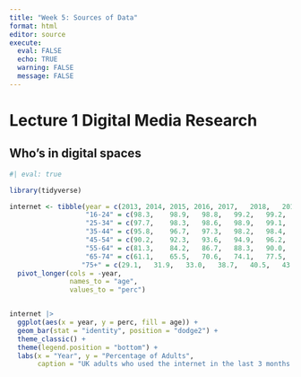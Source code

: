 ```yaml
---
title: "Week 5: Sources of Data"
format: html
editor: source
execute: 
  eval: FALSE
  echo: TRUE
  warning: FALSE
  message: FALSE
---
```



# Lecture 1 Digital Media Research {.unnumbered}

## Who's in digital spaces

```r
#| eval: true

library(tidyverse)

internet <- tibble(year = c(2013, 2014, 2015, 2016, 2017,	2018,	2019,	2020),
                   "16-24" = c(98.3,	98.9,	98.8,	99.2,	99.2,	99.3,	99.2,	99.5),
                   "25-34" = c(97.7,	98.3,	98.6,	98.9,	99.1,	99.2,	99.4,	99.5),
                   "35-44" = c(95.8,	96.7,	97.3,	98.2,	98.4,	98.6,	98.9,	99.1),
                   "45-54" = c(90.2,	92.3,	93.6,	94.9,	96.2,	96.8,	97.5,	97.9),
                   "55-64" = c(81.3,	84.2,	86.7,	88.3,	90.0,	91.8,	93.2,	94.6),
                   "65-74" = c(61.1,	65.5,	70.6,	74.1,	77.5,	80.2,	83.2,	85.5),
                  "75+" = c(29.1,	31.9,	33.0,	38.7,	40.5,	43.6,	46.8,	54.0)) |> 
  pivot_longer(cols = -year,
               names_to = "age",
               values_to = "perc")


internet |>
  ggplot(aes(x = year, y = perc, fill = age)) +
  geom_bar(stat = "identity", position = "dodge2") +
  theme_classic() +
  theme(legend.position = "bottom") +
  labs(x = "Year", y = "Percentage of Adults",
       caption = "UK adults who used the internet in the last 3 months (Jan-March)\nData from ONS")


```